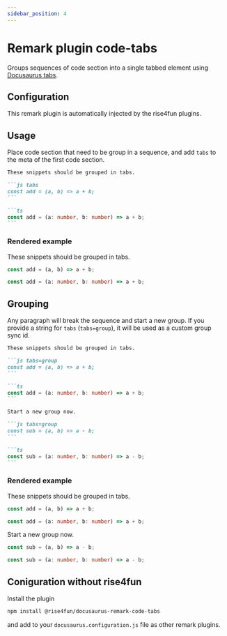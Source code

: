 ```yaml
---
sidebar_position: 4
---
```


# Remark plugin code-tabs

Groups sequences of code section into a single tabbed element 
using [Docusaurus tabs](https://docusaurus.io/docs/markdown-features/tabs).

## Configuration

This remark plugin is automatically injected by the rise4fun plugins.

## Usage

Place code section that need to be group in a sequence,
and add `tabs` to the meta of the first code section.

````markdown
These snippets should be grouped in tabs.

```js tabs
const add = (a, b) => a + b;
```

```ts
const add = (a: number, b: number) => a + b;
```
````

### Rendered example

These snippets should be grouped in tabs.

```js tabs
const add = (a, b) => a + b;
```

```ts
const add = (a: number, b: number) => a + b;
```

## Grouping

Any paragraph will break the sequence and start a new group.
If you provide a string for `tabs` (`tabs=group`), it will be used as a 
custom group sync id.

````markdown
These snippets should be grouped in tabs.

```js tabs=group
const add = (a, b) => a + b;
```

```ts
const add = (a: number, b: number) => a + b;
```

Start a new group now.

```js tabs=group
const sub = (a, b) => a - b;
```

```ts
const sub = (a: number, b: number) => a - b;
```
````

### Rendered example

These snippets should be grouped in tabs.

```js tabs=group
const add = (a, b) => a + b;
```

```ts
const add = (a: number, b: number) => a + b;
```

Start a new group now.

```js tabs=group
const sub = (a, b) => a - b;
```

```ts
const sub = (a: number, b: number) => a - b;
```


## Coniguration without rise4fun

Install the plugin

```bash npm2yarn
npm install @rise4fun/docusaurus-remark-code-tabs
```

and add to your `docusaurus.configuration.js` file as other remark plugins.
